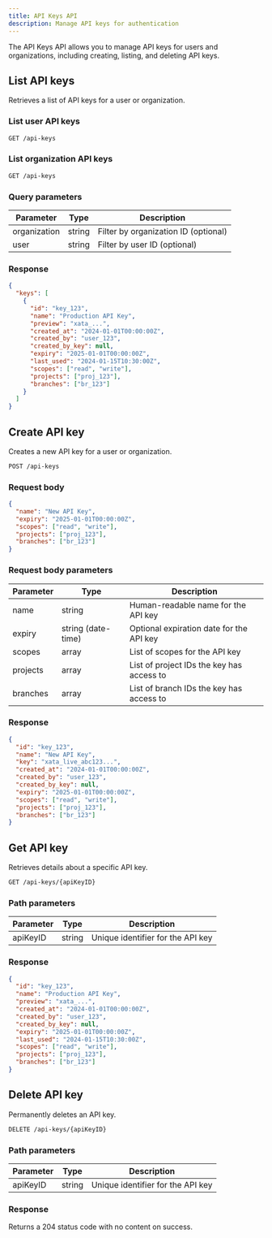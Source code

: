 ```yaml
---
title: API Keys API
description: Manage API keys for authentication
---
```


The API Keys API allows you to manage API keys for users and organizations, including creating, listing, and deleting API keys.

## List API keys

Retrieves a list of API keys for a user or organization.

### List user API keys

```bash
GET /api-keys
```

### List organization API keys

```bash
GET /api-keys
```

### Query parameters

| Parameter | Type | Description |
|-----------|------|-------------|
| organization | string | Filter by organization ID (optional) |
| user | string | Filter by user ID (optional) |

### Response

```json
{
  "keys": [
    {
      "id": "key_123",
      "name": "Production API Key",
      "preview": "xata_...",
      "created_at": "2024-01-01T00:00:00Z",
      "created_by": "user_123",
      "created_by_key": null,
      "expiry": "2025-01-01T00:00:00Z",
      "last_used": "2024-01-15T10:30:00Z",
      "scopes": ["read", "write"],
      "projects": ["proj_123"],
      "branches": ["br_123"]
    }
  ]
}
```

## Create API key

Creates a new API key for a user or organization.

```bash
POST /api-keys
```

### Request body

```json
{
  "name": "New API Key",
  "expiry": "2025-01-01T00:00:00Z",
  "scopes": ["read", "write"],
  "projects": ["proj_123"],
  "branches": ["br_123"]
}
```

### Request body parameters

| Parameter | Type | Description |
|-----------|------|-------------|
| name | string | Human-readable name for the API key |
| expiry | string (date-time) | Optional expiration date for the API key |
| scopes | array | List of scopes for the API key |
| projects | array | List of project IDs the key has access to |
| branches | array | List of branch IDs the key has access to |

### Response

```json
{
  "id": "key_123",
  "name": "New API Key",
  "key": "xata_live_abc123...",
  "created_at": "2024-01-01T00:00:00Z",
  "created_by": "user_123",
  "created_by_key": null,
  "expiry": "2025-01-01T00:00:00Z",
  "scopes": ["read", "write"],
  "projects": ["proj_123"],
  "branches": ["br_123"]
}
```

## Get API key

Retrieves details about a specific API key.

```bash
GET /api-keys/{apiKeyID}
```

### Path parameters

| Parameter | Type | Description |
|-----------|------|-------------|
| apiKeyID | string | Unique identifier for the API key |

### Response

```json
{
  "id": "key_123",
  "name": "Production API Key",
  "preview": "xata_...",
  "created_at": "2024-01-01T00:00:00Z",
  "created_by": "user_123",
  "created_by_key": null,
  "expiry": "2025-01-01T00:00:00Z",
  "last_used": "2024-01-15T10:30:00Z",
  "scopes": ["read", "write"],
  "projects": ["proj_123"],
  "branches": ["br_123"]
}
```

## Delete API key

Permanently deletes an API key.

```bash
DELETE /api-keys/{apiKeyID}
```

### Path parameters

| Parameter | Type | Description |
|-----------|------|-------------|
| apiKeyID | string | Unique identifier for the API key |

### Response

Returns a 204 status code with no content on success. 